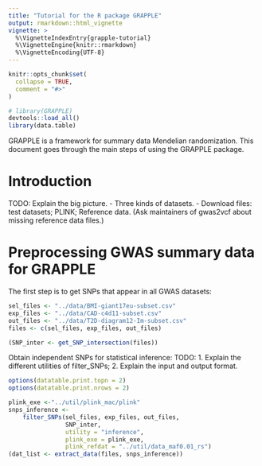 ```yaml
---
title: "Tutorial for the R package GRAPPLE"
output: rmarkdown::html_vignette
vignette: >
  %\VignetteIndexEntry{grapple-tutorial}
  %\VignetteEngine{knitr::rmarkdown}
  %\VignetteEncoding{UTF-8}
---
```


```r
knitr::opts_chunk$set(
  collapse = TRUE,
  comment = "#>"
)
```

```r
# library(GRAPPLE)
devtools::load_all()
library(data.table)
```

GRAPPLE is a framework for summary data Mendelian randomization. This document goes through the main steps of using the GRAPPLE package.

# Introduction

TODO: Explain the big picture.
- Three kinds of datasets.
- Download files: test datasets; PLINK; Reference data. (Ask maintainers of gwas2vcf about missing reference data files.)

# Preprocessing GWAS summary data for GRAPPLE

The first step is to get SNPs that appear in all GWAS datasets:
```r
sel_files <- "../data/BMI-giant17eu-subset.csv"
exp_files <- "../data/CAD-c4d11-subset.csv"
out_files <- "../data/T2D-diagram12-Im-subset.csv"
files <- c(sel_files, exp_files, out_files)

(SNP_inter <- get_SNP_intersection(files))
```
Obtain independent SNPs for statistical inference: 
TODO:
1. Explain the different utilities of filter_SNPs;
2. Explain the input and output format.

```r
options(datatable.print.topn = 2)
options(datatable.print.nrows = 2)
```


```r
plink_exe <-"../util/plink_mac/plink"
snps_inference <-
    filter_SNPs(sel_files, exp_files, out_files,
                SNP_inter,
                utility = "inference",
                plink_exe = plink_exe,
                plink_refdat = "../util/data_maf0.01_rs")
(dat_list <- extract_data(files, snps_inference))
```

